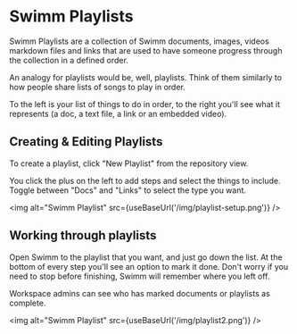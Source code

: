 
# Swimm Playlists

Swimm Playlists are a collection of Swimm documents, images, videos
markdown files and links that are used to have someone progress
through the collection in a defined order. 

An analogy for playlists would be, well, playlists. Think of them 
similarly to how people share lists of songs to play in order. 

To the left is your list of things to do in order, to the right you'll
see what it represents (a doc, a text file, a link or an embedded video).

## Creating & Editing Playlists

To create a playlist, click "New Playlist" from the repository view.

You click the plus on the left to add steps and select the things to 
include. Toggle between "Docs" and "Links" to select the type you want.

<img alt="Swimm Playlist" src={useBaseUrl('/img/playlist-setup.png')} />

## Working through playlists

Open Swimm to the playlist that you want, and just go down the list. At the 
bottom of every step you'll see an option to mark it done. Don't worry if
you need to stop before finishing, Swimm will remember where you left off. 

Workspace admins can see who has marked documents or playlists as complete.

<img alt="Swimm Playlist" src={useBaseUrl('/img/playlist2.png')} />